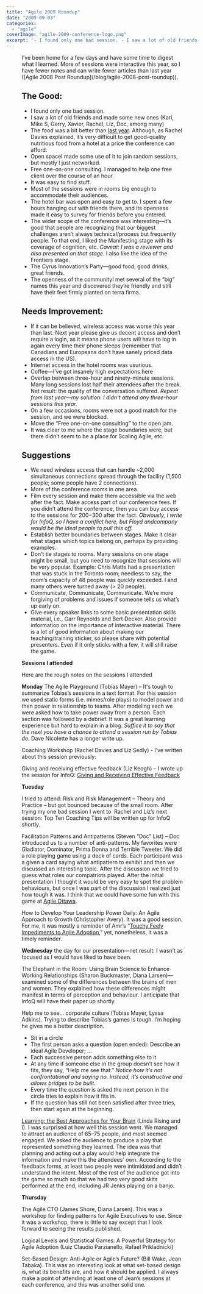 ```yaml
---
title: "Agile 2009 Roundup"
date: "2009-09-03"
categories: 
  - "agile"
coverImage: "agile-2009-conference-logo.png"
excerpt: '- I found only one bad session. - I saw a lot of old friends and made some new ones (Kari,'
---
```




<Figure
  src={Agile2009ConferenceLogo}
  alt="agile 2009 conference logo"
  caption="agile 2009 conference logo"
/>
 I’ve been home for a few days and have some time to digest what I learned. More of sessions were interactive this year, so I have fewer notes and can write fewer articles than last year ([Agile 2008 Post Roundup](/blog/agile-2008-post-roundup)).

## **The Good**:

- I found only one bad session.
- I saw a lot of old friends and made some new ones (Kari, Mike S, Gerry, Xavier, Rachel, Liz, Doc, among many)
- The food was a bit better than [last year](/blog/agile-2008-a-personal-retrospective). Although, as Rachel Davies explained, it’s very difficult to get good-quality nutritious food from a hotel at a price the conference can afford.
- Open spaceI made some use of it to join random sessions, but mostly I just networked.
- Free one-on-one consulting. I managed to help one free client over the course of an hour.
- It was easy to find stuff.
- Most of the sessions were in rooms big enough to accommodate their audiences.
- The hotel bar was open and easy to get to. I spent a few hours hanging out with friends there, and its openness made it easy to survey for friends before you entered.
- The wider scope of the conference was interesting—it’s good that people are recognizing that our biggest challenges aren’t always technical/process but frequently people. To that end, I liked the Manifesting stage with its coverage of cognition, etc. _Caveat: I was a reviewer and also presented on that stage._ I also like the idea of the Frontiers stage.
- The Cyrus Innovation’s Party—good food, good drinks, great friends.
- The openness of the communityI met several of the “big” names this year and discovered they’re friendly and still have their feet firmly planted on terra firma.

## **Needs Improvement:**

- If it can be believed, wireless access was worse this year than last. Next year please give us decent access and don’t require a login, as it means phone users will have to log in again every time their phone sleeps (remember that Canadians and Europeans don’t have sanely priced data access in the US).
- Internet access in the hotel rooms was usurious.
- Coffee—I’ve got insanely high expectations here
- Overlap between three-hour and ninety-minute sessions. Many long sessions lost half their attendees after the break. Net result: the quality of the conversation suffered. _Repeat from last year—my solution: I didn’t attend any three-hour sessions this year._
- On a few occasions, rooms were not a good match for the session, and we were blocked.
- Move the “Free one-on-one consulting” to the open jam.
- It was clear to me where the stage boundaries were, but there didn’t seem to be a place for Scaling Agile, etc.

## **Suggestions**

- We need wireless access that can handle ~2,000 simultaneous connections spread through the facility (1,500 people; some people have 2 connections).
- More of the conference rooms in one area.
- Film every session and make them accessible via the web after the fact. Make access part of our conference fees. If you didn’t attend the conference, then you can buy access to the sessions for $200-$300 after the fact. _Obviously, I write for InfoQ, so I have a conflict here, but Floyd andcompany would be the ideal people to pull this off._
- Establish better boundaries between stages. Make it clear what stages which topics belong on, perhaps by providing examples.
- Don’t tie stages to rooms. Many sessions on one stage might be small, but you need to recognize that sessions will be very popular. Example: Chris Matts had a presentation that was stuck in the Toronto room; needless to say, the room’s capacity of 48 people was quickly exceeded. I and many others were turned away (> 20 people).
- Communicate, Communicate, Communicate. We’re more forgiving of problems and issues if someone tells us what’s up early on.
- Give every speaker links to some basic presentation skills material, i.e., Garr Reynolds and Bert Decker. Also provide information on the importance of interactive material. There is a lot of good information about making our teaching/training sticker, so please share with potential presenters. Even if it only sticks with a few, it will still raise the game.

**Sessions I attended**

Here are the rough notes on the sessions I attended

**Monday** The Agile Playground (Tobias Mayer) – It's tough to summarize Tobias’s sessions in a text format. For this session we used static forms (i.e. mimes/role plays) to model power and then power in relationship to teams. After modeling each we were asked how to take power away from a person. Each section was followed by a debrief. It was a great learning experience but hard to explain in a blog. _Suffice it to say that the next you have a chance to attend a session run by Tobias do._ Dave Nicolette has a longer write up.

Coaching Workshop (Rachel Davies and Liz Sedly) - I’ve written about this session previously:

Giving and receiving effective feedback (Liz Keogh) – I wrote up the session for InfoQ: [Giving and Receiving Effective Feedback](external:https://www.infoq.com/news/2009/08/Effective-Feedback)

**Tuesday**

I tried to attend: Risk and Risk Management – Theory and Practice – but got bounced because of the small room. After trying my one bad session I went to  Rachel and Liz’s next session: Top Ten Coaching Tips will be written up for InfoQ shortly.

Facilitation Patterns and Antipatterns (Steven “Doc” List) – Doc introduced us to a number of anti-patterns. My favorites were Gladiator, Dominator, Prima Donna and Terrible Tweeter. We did a role playing game using a deck of cards. Each participant was a given a card saying what antipattern to exhibit and then we discussed an interesting topic. After the discussion we tried to guess what roles our compatriots played. After the initial presentation I thought it would be very easy to spot the problem behaviours, but once I was part of the discussion I realized just how tough it was. I think that we could have some fun with this game at [Agile Ottawa](external:https://agileottawa.wordpress.com/).

How to Develop Your Leadership Power Daily: An Agile Approach to Growth (Christopher Avery). It was a good session. For me, it was mostly a reminder of Amr’s “[Touchy Feely Impediments to Agile Adoption](external:https://www.infoq.com/news/2008/08/agile_impediments),” yet, nonetheless, it was a timely reminder.

**Wednesday** the day for our presentation—net result: I wasn’t as focused as I would have liked to have been.

The Elephant in the Room: Using Brain Science to Enhance Working Relationships (Sharon Buckmaster, Diana Larsen)—examined some of the differences between the brains of men and women. They explained how these differences might manifest in terms of perception and behaviour. I anticipate that InfoQ will have their paper up shortly.

Help me to see… corporate culture (Tobias Mayer, Lyssa Adkins). Trying to describe Tobias’s games is tough. I’m hoping he gives me a better description.

- Sit in a circle
- The first person asks a question (open ended): Describe an ideal Agile Developer; …
- Each successive person adds something else to it
- At any time if someone else in the group doesn’t see how it fits, they say, “Help me see that.” _Notice how it’s not confrontational and saying no. Instead, it’s constructive and allows bridges to be built._
- Every time the question is asked the next person in the circle tries to explain how it fits in.
- If the question has still not been satisfied after three tries, then start again at the beginning.

[Learning: the Best Approaches for Your Brain](/blog/learning-best-approaches-for-your-brain-slide-deck) (Linda Rising and I). I was surprised at how well this session went. We managed to attract an audience of 65–75 people, and most seemed engaged. We asked the audience to produce a play that represented something they learned. The idea was that planning and acting out a play would help integrate the information and make this the attendees’ own. According to the feedback forms, at least two people were intimidated and didn’t understand the intent. Most of the rest of the audience got into the game so much so that we had two very good skits performed at the end, including JR Jenks playing on a banjo.

**Thursday**

The Agile CTO (James Shore, Diana Larsen). This was a workshop for finding patterns for Agile Executives to use. Since it was a workshop, there is little to say except that I look forward to seeing the results published.

Logical Levels and Statistical Games: A Powerful Strategy for Agile Adoption (Luiz Claudio Parzianello, Rafael Prikladnicki)

Set-Based Design: Anti-Agile or Agile’s Future? (Bill Wake, Jean Tabaka). This was an interesting look at what set-based design is, what its benefits are, and how it should be applied. I always make a point of attending at least one of Jean’s sessions at each conference, and this was another solid one.
